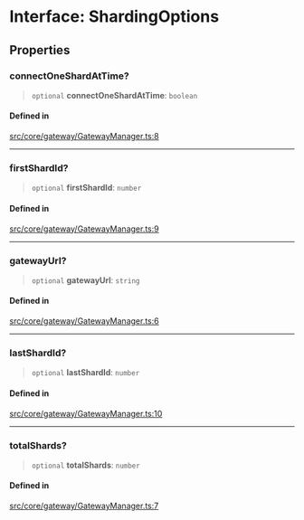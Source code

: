 # Interface: ShardingOptions

## Properties

### connectOneShardAtTime?

> `optional` **connectOneShardAtTime**: `boolean`

#### Defined in

[src/core/gateway/GatewayManager.ts:8](https://github.com/devdimer/cordium.js/blob/cfa1fbbb6bea11406ac7a0f9fe16ea54d3dc8144/src/core/gateway/GatewayManager.ts#L8)

***

### firstShardId?

> `optional` **firstShardId**: `number`

#### Defined in

[src/core/gateway/GatewayManager.ts:9](https://github.com/devdimer/cordium.js/blob/cfa1fbbb6bea11406ac7a0f9fe16ea54d3dc8144/src/core/gateway/GatewayManager.ts#L9)

***

### gatewayUrl?

> `optional` **gatewayUrl**: `string`

#### Defined in

[src/core/gateway/GatewayManager.ts:6](https://github.com/devdimer/cordium.js/blob/cfa1fbbb6bea11406ac7a0f9fe16ea54d3dc8144/src/core/gateway/GatewayManager.ts#L6)

***

### lastShardId?

> `optional` **lastShardId**: `number`

#### Defined in

[src/core/gateway/GatewayManager.ts:10](https://github.com/devdimer/cordium.js/blob/cfa1fbbb6bea11406ac7a0f9fe16ea54d3dc8144/src/core/gateway/GatewayManager.ts#L10)

***

### totalShards?

> `optional` **totalShards**: `number`

#### Defined in

[src/core/gateway/GatewayManager.ts:7](https://github.com/devdimer/cordium.js/blob/cfa1fbbb6bea11406ac7a0f9fe16ea54d3dc8144/src/core/gateway/GatewayManager.ts#L7)
